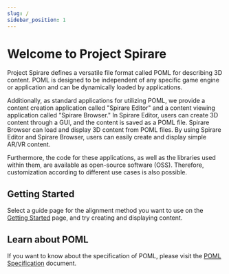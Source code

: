 ```yaml
---
slug: /
sidebar_position: 1
---
```



# Welcome to Project Spirare

Project Spirare defines a versatile file format called POML for describing 3D content.
POML is designed to be independent of any specific game engine or application and can be dynamically loaded by applications.

Additionally, as standard applications for utilizing POML, we provide a content creation application called "Spirare Editor" and a content viewing application called "Spirare Browser."
In Spirare Editor, users can create 3D content through a GUI, and the content is saved as a POML file.
Spirare Browser can load and display 3D content from POML files.
By using Spirare Editor and Spirare Browser, users can easily create and display simple AR/VR content.

Furthermore, the code for these applications, as well as the libraries used within them, are available as open-source software (OSS).
Therefore, customization according to different use cases is also possible.

<PomlAppsImage />

## Getting Started

Select a guide page for the alignment method you want to use on the [Getting Started](/category/getting-started) page, and try creating and displaying content.

## Learn about POML

If you want to know about the specification of POML, please visit the [POML Specification](https://github.com/HoloLabInc/project-spirare-docs/blob/main/specification/POML/POML.md) document.
